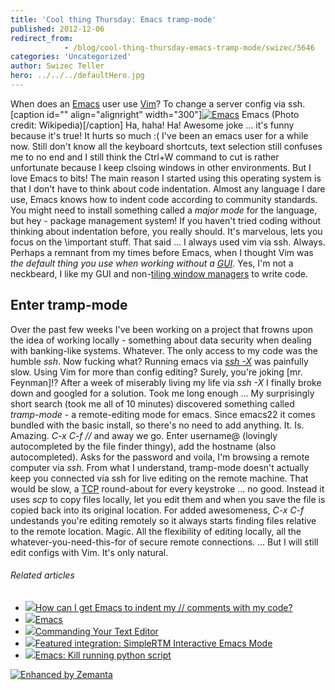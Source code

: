 ```yaml
---
title: 'Cool thing Thursday: Emacs tramp-mode'
published: 2012-12-06
redirect_from: 
            - /blog/cool-thing-thursday-emacs-tramp-mode/swizec/5646
categories: 'Uncategorized'
author: Swizec Teller
hero: ../../../defaultHero.jpg
---
```

When does an [Emacs](http://www.gnu.org/software/emacs "Emacs") user use [Vim](http://www.vim.org "Vim (text editor)")? To change a server config via ssh. \[caption id="" align="alignright" width="300"][![Emacs](http://upload.wikimedia.org/wikipedia/commons/thumb/4/45/Emacs.png/300px-Emacs.png "Emacs")](http://commons.wikipedia.org/wiki/File:Emacs.png) Emacs (Photo credit: Wikipedia)\[/caption] Ha, haha! Ha! Awesome joke ... it's funny because it's true! It hurts so much :( I've been an emacs user for a while now. Still don't know all the keyboard shortcuts, text selection still confuses me to no end and I still think the Ctrl+W command to cut is rather unfortunate because I keep clsoing windows in other environments. But I love Emacs to bits! The main reason I started using this operating system is that I don't have to think about code indentation. Almost any language I dare use, Emacs knows how to indent code according to community standards. You might need to install something called a _major mode_ for the language, but hey - package management system! If you haven't tried coding without thinking about indentation before, you really should. It's marvelous, lets you focus on the \\important stuff. That said ... I always used vim via ssh. Always. Perhaps a remnant from my times before Emacs, when I thought Vim was _the default thing you use when working without a [GUI](http://en.wikipedia.org/wiki/Graphical_user_interface "Graphical user interface")._ Yes, I'm not a neckbeard, I like my GUI and non-[tiling window managers](http://en.wikipedia.org/wiki/Tiling_window_manager "Tiling window manager") to write code.

## Enter tramp-mode

Over the past few weeks I've been working on a project that frowns upon the idea of working locally - something about data security when dealing with banking-like systems. Whatever. The only access to my code was the humble _ssh_. Now fucking what? Running emacs via _[ssh -X](http://en.wikipedia.org/wiki/Secure_Shell "Secure Shell")_ was painfully slow. Using Vim for more than config editing? Surely, you're joking \[mr. Feynman]!? After a week of miserably living my life via _ssh -X_ I finally broke down and googled for a solution. Took me long enough ... My surprisingly short search (took me all of 10 minutes) discovered something called _tramp-mode_ - a remote-editing mode for emacs. Since emacs22 it comes bundled with the basic install, so there's no need to add anything. It. Is. Amazing. _C-x C-f //_ and away we go. Enter username@ (lovingly autocompleted by the file finder thingy), add the hostname (also autocompleted). Asks for the password and voila, I'm browsing a remote computer via _ssh_. From what I understand, tramp-mode doesn't actually keep you connected via ssh for live editing on the remote machine. That would be slow, a [TCP](http://en.wikipedia.org/wiki/Transmission_Control_Protocol "Transmission Control Protocol") round-about for every keystroke ... no good. Instead it uses _scp_ to copy files locally, let you edit them and when you save the file is copied back into its original location. For added awesomeness, _C-x C-f_ undestands you're editing remotely so it always starts finding files relative to the remote location. Magic. All the flexibility of editing locally, all the whatever-you-need-this-for of secure remote connections. ... But I will still edit configs with Vim. It's only natural.

###### Related articles

- [![](http://i.zemanta.com/noimg_102_80_80.jpg)](http://stackoverflow.com/questions/13573564/how-can-i-get-emacs-to-indent-my-comments-with-my-code)[How can I get Emacs to indent my // comments with my code?](http://stackoverflow.com/questions/13573564/how-can-i-get-emacs-to-indent-my-comments-with-my-code)
- [![](http://i.zemanta.com/noimg_114_80_80.jpg)](https://wiki.archlinux.org/index.php?title=Emacs&diff=233137&oldid=229169)[Emacs](https://wiki.archlinux.org/index.php?title=Emacs&diff=233137&oldid=229169)
- [![](http://i.zemanta.com/noimg_76_80_80.jpg)](http://blog.peepcode.com/blog/2012/commanding-your-text-editor)[Commanding Your Text Editor](http://blog.peepcode.com/blog/2012/commanding-your-text-editor)
- [![](http://i.zemanta.com/123061027_80_80.jpg)](http://blog.rememberthemilk.com/2012/11/featured-integration-simplertm-interactive-emacs-mode/)[Featured integration: SimpleRTM Interactive Emacs Mode](http://blog.rememberthemilk.com/2012/11/featured-integration-simplertm-interactive-emacs-mode/)
- [![](http://i.zemanta.com/noimg_125_80_80.jpg)](http://stackoverflow.com/questions/13660042/emacs-kill-running-python-script)[Emacs: Kill running python script](http://stackoverflow.com/questions/13660042/emacs-kill-running-python-script)

[![Enhanced by Zemanta](http://img.zemanta.com/zemified_e.png?x-id=94a2c9a4-ac0d-4d21-aa10-27316f0fee72)](http://www.zemanta.com/?px "Enhanced by Zemanta")